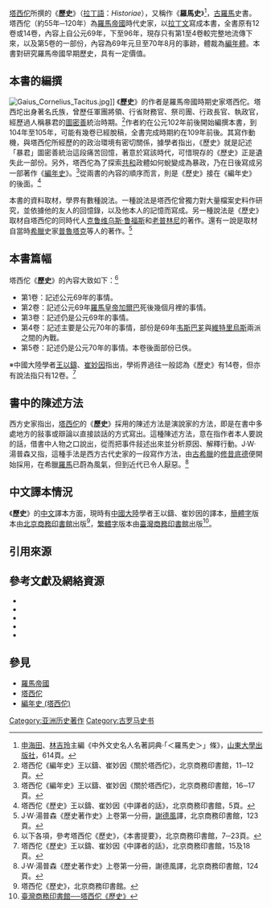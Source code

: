 [[塔西佗|塔西佗]]所撰的《'''歷史'''》（[[拉丁語|拉丁語]]：''Historiae''），又稱作《'''羅馬史'''》<ref>[[申海田|申海田]]、[[林吉玲|林吉玲]]主編《中外文史名人名著詞典·「＜羅馬史＞」條》，[[山東大學出版社|山東大學出版社]]，614頁。</ref>，[[古羅馬|古羅馬]]史書。塔西佗（約55年─120年）為[[羅馬帝國|羅馬帝國]]時代史家，以[[拉丁文|拉丁文]]寫成本書，全書原有12卷或14卷，內容上自公元69年，下至96年，現存只有第1至4卷較完整地流傳下來，以及第5卷的一部份，內容為69年元旦至70年8月的事跡，體裁為[[編年體|編年體]]。本書對研究羅馬帝國早期歷史，具有一定價值。

== 本書的編撰 ==
[[File:Gaius_Cornelius_Tacitus.jpg|thumb]]]]
《'''歷史'''》的作者是羅馬帝國時期史家塔西佗。塔西坨出身著名氏族，曾歷任軍團將領、行省財務官、祭司團、行政長官、執政官，經歷過人稱暴君的[[圖密善|圖密善]]統治時期。<ref>塔西佗《編年史》王以鑄、崔妙因《關於塔西佗》，北京商務印書館，11─12頁。</ref>作者約在公元102年前後開始編撰本書，到104年至105年，可能有幾卷已經脫稿，全書完成時期約在109年前後。其寫作動機，與塔西佗所經歷的的政治環境有密切關係，據學者指出，《歷史》就是記述「暴君」圖密善統治這段痛苦回憶，著意於寫該時代，可惜現存的《歷史》正是遺失此一部份。另外，塔西佗為了探索[[羅馬共和國|共和]]政體如何蛻變成為暴政，乃在日後寫成另一部著作《[[編年史_(塔西佗)|編年史]]》。<ref>塔西佗《編年史》王以鑄、崔妙因《關於塔西佗》，北京商務印書館，16─17頁。</ref>從兩書的內容的順序而言，則是《歷史》接在《編年史》的後面。<ref>塔西佗《歷史》王以鑄、崔妙因《中譯者的話》，北京商務印書館，5頁。</ref>

本書的資料取材，學界有數種說法。一種說法是塔西佗曾獨力對大量檔案史料作研究，並依據他的友人的回憶錄，以及他本人的記憶而寫成。另一種說法是《歷史》取材自塔西佗的同時代人[[克鲁维乌斯·鲁福斯|克鲁维乌斯·鲁福斯]]和[[老普林尼|老普林尼]]的著作。還有一說是取材自當時[[希臘的羅馬時期|希臘]]史家[[普魯塔克|普魯塔克]]等人的著作。<ref>J·W·湯普森《歷史著作史》上卷第一分冊，[[謝德風|謝德風]]譯，北京商務印書館，123頁。</ref>

== 本書篇幅 ==
塔西佗《'''歷史'''》的內容大致如下：<ref>以下各項，參考塔西佗《歷史》，《本書提要》，北京商務印書館，7─23頁。</ref>
*第1卷：記述公元69年的事情。
*第2卷：記述公元69年[[羅馬皇帝|羅馬皇帝]][[加爾巴|加爾巴]]死後幾個月裡的事情。
*第3卷：記述仍是公元69年的事情。
*第4卷：記述主要是公元70年的事情，部份是69年[[韦斯巴芗|韦斯巴芗]]與[[維特里烏斯|維特里烏斯]]兩派之間的內戰。
*第5卷：記述仍是公元70年的事情。本卷後面部份已佚。
※中國大陸學者[[王以鑄|王以鑄]]、[[崔妙因|崔妙因]]指出，學術界過往一般認為《歷史》有14卷，但亦有說法指只有12卷。<ref>塔西佗《歷史》王以鑄、崔妙因《中譯者的話》，北京商務印書館，15及18頁。</ref>

== 書中的陳述方法 ==
西方史家{{tsl|en|James Westfall Thompson|詹姆斯·韋斯特福爾·湯普森|J·W·湯普森}}指出，[[塔西佗|塔西佗]]的《'''歷史'''》採用的陳述方法是演說家的方法，即是在書中多處地方的敍事或辯論以直接談話的方式寫出。這種陳述方法，意在指作者本人要說的話，借書中人物之口說出，從而把事件敍述出來並分析原因、解釋行動。J·W·湯普森又指，這種手法是西方古代史家的一段寫作方法，由[[古希臘|古希臘]]的[[修昔底德|修昔底德]]便開始採用，在希臘[[古羅馬|羅馬]]已蔚為風氣，但到近代已令人厭惡。<ref>J·W·湯普森《歷史著作史》上卷第一分冊，謝德風譯，北京商務印書館，124頁。</ref>

== 中文譯本情況 ==
《'''歷史'''》的[[中文|中文]]譯本方面，現時有[[中國大陸|中國大陸]]學者王以鑄、崔妙因的譯本，[[簡體字|簡體字]]版本由[[北京|北京]][[商務印書館|商務印書館]]出版<ref>塔西佗《歷史》，北京商務印書館。</ref>，[[繁體字|繁體字]]版本由[[臺灣商務印書館|臺灣商務印書館]]出版<ref>[http://www.cptw.com.tw/BookDetail.aspx?bokno=41275000 臺灣商務印書館──塔西佗《歷史》]{{Dead link|date=2018年6月 |bot=InternetArchiveBot |fix-attempted=no }}</ref>。

== 引用來源 ==
{{reflist|2}}

== 參考文獻及網絡資源 ==
<div class="references-small">
{{wikisourcelang|en|The Histories (Tacitus)|塔西佗《歷史》{{en}}}}
*{{zh}}{{cite book|title=《[[編年史_(塔西佗)|編年史]]》|author=[[塔西佗|塔西佗]]|others=[[王以鑄|王以鑄]]、[[崔妙因|崔妙因]]譯|location=[[北京|北京]]|publisher=[[商務印書館|商務印書館]]（1991）ISBN 7100011590}}
*{{zh}}{{cite book|title=《'''歷史'''》|author=[[塔西佗|塔西佗]]|others=[[王以鑄|王以鑄]]、[[崔妙因|崔妙因]]譯|location=[[北京|北京]]|publisher=[[商務印書館|商務印書館]]（1997）ISBN 7100023963}}
*{{zh}}{{cite book|title=《[[歷史著作史|歷史著作史]]》|author= [[J·W·湯普森|J·W·湯普森]]|others=[[謝德風|謝德風]]譯|location=[[北京|北京]]|publisher=[[商務印書館|商務印書館]]（1988）ISBN 710000473x }}
*{{zh}}{{cite book|title=《中外文史名人名著詞典》|author=[[申海田|申海田]]、[[林吉玲|林吉玲]]主編|location=[[濟南|濟南]]|publisher=[[山東大學出版社|山東大學出版社]]（1995）}}
*{{zh}}{{cite web|url=http://www.cptw.com.tw/BookDetail.aspx?bokno=41275000|title=臺灣商務印書館──塔西佗《歷史》}}{{Dead link|date=2018年6月 |bot=InternetArchiveBot |fix-attempted=no }}
</div>

== 參見 ==
*[[羅馬帝國|羅馬帝國]]
*[[塔西佗|塔西佗]]
*[[編年史_(塔西佗)|編年史 (塔西佗)]]

[[Category:亚洲历史著作|Category:亚洲历史著作]]
[[Category:古罗马史书|Category:古罗马史书]]